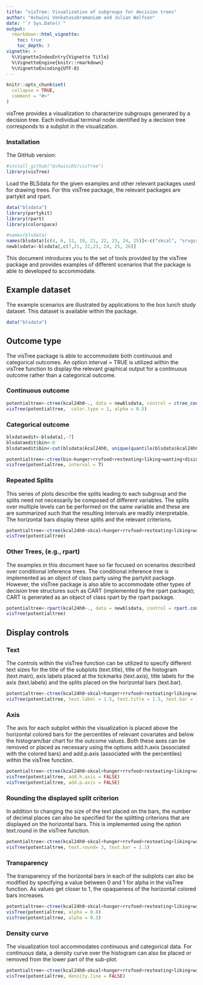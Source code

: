 ```yaml
---
title: "visTree: Visualization of subgroups for decision trees"
author: "Ashwini Venkatasubramaniam and Julian Wolfson"
date: "`r Sys.Date()`"
output:
  rmarkdown::html_vignette:
    toc: true
    toc_depth: 3
vignette: >
  %\VignetteIndexEntry{Vignette Title}
  %\VignetteEngine{knitr::rmarkdown}
  %\VignetteEncoding{UTF-8}
---
```


```r
knitr::opts_chunk$set(
  collapse = TRUE,
  comment = "#>"
)
```

visTree provides a visualization to characterize subgroups generated by a decision tree. Each individual terminal node identified by a decision tree corresponds to a subplot in the visualization. 

### Installation

The GitHub version: 

```r
#install_github("AshwiniKV/visTree")
library(visTree)
```

Load the BLSdata for the given examples and other relevant packages used for drawing trees. For this visTree package, the relevant packages are partykit and rpart. 

```r
data("blsdata")
library(partykit)
library(rpart)
library(colorspace)
```

```r
#names(blsdata)
names(blsdata)[c(4, 6, 12, 19, 21, 22, 23, 24, 25)]<-c("skcal", "srvgssb", "edeq15", "freqff","resteating", "disinhibition", "hunger", "liking", "wanting")
newblsdata<-blsdata[,c(7,21, 22,23, 24, 25, 26)]
```

This document introduces you to the set of tools provided by the visTree package and provides examples of different scenarios that the package is able to developed to accommodate. 

## Example dataset

The example scenarios are illustrated by applications to the box lunch study dataset. This dataset is available within the package. 

```r
data("blsdata")
```

## Outcome type

The visTree package is able to accommodate both continuous and categorical outcomes. An option interval = TRUE is utilized within the visTree function to display the relevant graphical output for a continuous outcome rather than a categorical outcome. 

### Continuous outcome 

```r
potentialtree<-ctree(kcal24h0~., data = newblsdata, control = ctree_control(mincriterion = 0.95))
visTree(potentialtree,  color.type = 1, alpha = 0.5)
```

### Categorical outcome 

```r
blsdataedit<-blsdata[,-7]
blsdataedit$bin<-0
blsdataedit$bin<-cut(blsdata$kcal24h0, unique(quantile(blsdata$kcal24h0)), include.lowest = TRUE, dig.lab = 4)
```

```r
potentialtree<-ctree(bin~hunger+rrvfood+resteating+liking+wanting+disinhibition, data = blsdataedit, control = ctree_control(mincriterion = 0.85))
visTree(potentialtree, interval = T)
```

### Repeated Splits 

This series of plots describe the splits leading to each subgroup and the splits need not necessarily be composed of different variables. The splits over multiple levels can be performed on the same variable and these are are summarized such that the resulting intervals are readily interpretable. The horizontal bars display these splits and the relevant criterions. 

```r
potentialtree<-ctree(kcal24h0~skcal+hunger+rrvfood+resteating+liking+wanting+age, data = blsdata, control = ctree_control(mincriterion = 0.95))
visTree(potentialtree)
```

### Other Trees, (e.g., rpart)

The examples in this document have so far focused on scenarios described over conditional inference trees. The conditional inference tree is implemented as an object of class party using the partykit package. However, the visTree package is also able to accommodate other types of decision tree structures such as CART (implemented by the rpart package); CART is generated as an object of class rpart by the rpart package.   

```r
potentialtree<-rpart(kcal24h0~., data = newblsdata, control = rpart.control(cp = 0.015))
visTree(potentialtree)
```

## Display controls

### Text

The controls within the visTree function can be utilized to specify different text sizes for the title of the subplots (text.title), title of the histogram (text.main), axis labels placed at the tickmarks (text.axis), title labels for the axis (text.labels) and the splits placed on the horizontal bars (text.bar). 

```r
potentialtree<-ctree(kcal24h0~skcal+hunger+rrvfood+resteating+liking+wanting+age, data = blsdata, control = ctree_control(mincriterion = 0.95))
visTree(potentialtree, text.label = 1.5, text.title = 1.5, text.bar = 1.5, text.axis = 1.5, text.main = 1.5)
```

### Axis 

The axis for each subplot within the visualization is placed above the horizontal colored bars for the percentiles of relevant covariates and below the histogram/bar chart for the outcome values. Both these axes can be removed or placed as necessary using the options add.h.axis (associated with the colored bars) and add.p.axis (associated with the percentiles) within the visTree function. 

```r
potentialtree<-ctree(kcal24h0~skcal+hunger+rrvfood+resteating+liking+wanting+age, data = blsdata, control = ctree_control(mincriterion = 0.95))
visTree(potentialtree, add.h.axis = FALSE)
visTree(potentialtree, add.p.axis = FALSE)
```

### Rounding the displayed split criterion

In addition to changing the size of the text placed on the bars, the number of decimal places can also be specified for the splitting criterions that are displayed on the horizontal bars. This is implemented using the option text.round in the visTree function.

```r
potentialtree<-ctree(kcal24h0~skcal+hunger+rrvfood+resteating+liking+wanting+age, data = blsdata, control = ctree_control(mincriterion = 0.95))
visTree(potentialtree, text.round= 3, text.bar = 1.1)
```

### Transparency

The transparency of the horizontal bars in each of the subplots can also be modified by specifying a value between 0 and 1 for alpha in the visTree function. As values get closer to 1, the opaqueness of the horizontal colored bars increases. 

```r
potentialtree<-ctree(kcal24h0~skcal+hunger+rrvfood+resteating+liking+wanting+age, data = blsdata, control = ctree_control(mincriterion = 0.95))
visTree(potentialtree, alpha = 0.8)
visTree(potentialtree, alpha = 0.3)
```

### Density curve

The visualization tool accommodates continuous and categorical data. For continuous data, a density curve over the histogram can also be placed or removed from the lower part of the sub-plot.

```r
potentialtree<-ctree(kcal24h0~skcal+hunger+rrvfood+resteating+liking+wanting+age, data = blsdata, control = ctree_control(mincriterion = 0.95))
visTree(potentialtree, density.line = FALSE)
```